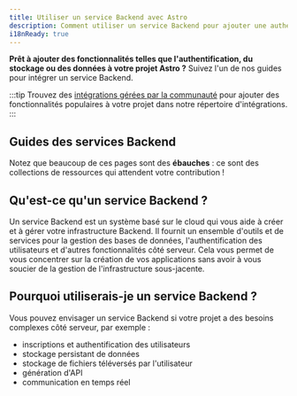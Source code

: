 ```yaml
---
title: Utiliser un service Backend avec Astro
description: Comment utiliser un service Backend pour ajouter une authentification, du stockage et des données
i18nReady: true
---
```


**Prêt à ajouter des fonctionnalités telles que l'authentification, du stockage ou des données à votre projet Astro ?** Suivez l'un de nos guides pour intégrer un service Backend.

:::tip
Trouvez des [intégrations gérées par la communauté](https://astro.build/integrations/) pour ajouter des fonctionnalités populaires à votre projet dans notre répertoire d'intégrations. 
:::

## Guides des services Backend

Notez que beaucoup de ces pages sont des **ébauches** : ce sont des collections de ressources qui attendent votre contribution !

<BackendGuidesNav />

## Qu'est-ce qu'un service Backend ?

Un service Backend est un système basé sur le cloud qui vous aide à créer et à gérer votre infrastructure Backend. Il fournit un ensemble d'outils et de services pour la gestion des bases de données, l'authentification des utilisateurs et d'autres fonctionnalités côté serveur. Cela vous permet de vous concentrer sur la création de vos applications sans avoir à vous soucier de la gestion de l'infrastructure sous-jacente.

## Pourquoi utiliserais-je un service Backend ?

Vous pouvez envisager un service Backend si votre projet a des besoins complexes côté serveur, par exemple :
- inscriptions et authentification des utilisateurs
- stockage persistant de données
- stockage de fichiers téléversés par l'utilisateur
- génération d'API
- communication en temps réel
